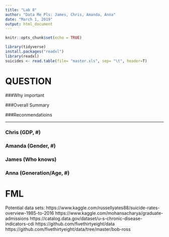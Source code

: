---
title: "Lab 8"
author: "Data Me Pls: James, Chris, Amanda, Anna"
date: "March 1, 2019"
output: html_document
---

```{r setup, include=FALSE}
knitr::opts_chunk$set(echo = TRUE)

library(tidyverse)
install.packages("readxl")
library(readxl)
suicides <- read.table(file= "master.xls", sep= "\t", header=T)

```
# QUESTION

###Why important

###Overall Summary

###Reconmendatioins

---

### Chris (GDP, #)

### Amanda (Gender, #)

### James (Who knows)

### Anna (Generation/Age, #)




# FML
Potential data sets:
https://www.kaggle.com/russellyates88/suicide-rates-overview-1985-to-2016
https://www.kaggle.com/mohansacharya/graduate-admissions
https://catalog.data.gov/dataset/u-s-chronic-disease-indicators-cdi
https://github.com/fivethirtyeight/data
https://github.com/fivethirtyeight/data/tree/master/bob-ross 